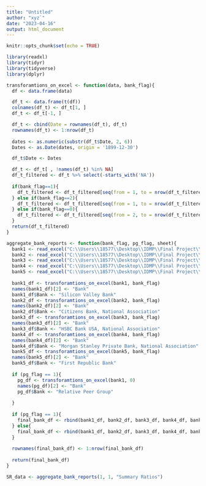 ```yaml
---
title: "Untitled"
author: "xyz`"
date: "2023-04-16"
output: html_document
---
```


```r
knitr::opts_chunk$set(echo = TRUE)
```

```r
library(readxl)
library(tidyr)
library(tidyverse)
library(dplyr)
```

```r
transforamtions_on_excel <- function(data, bank_flag){
  df <- data.frame(data)

  df_t <- data.frame(t(df))
  colnames(df_t) <- df_t[1, ]
  df_t <- df_t[-1, ]

  df_t <- cbind(Date = rownames(df_t), df_t)
  rownames(df_t) <- 1:nrow(df_t)
  
  dates <- as.numeric(substr(df_t$Date, 2, 6))
  Dates <- as.Date(dates, origin = '1899-12-30')

  df_t$Date <- Dates

  df_t <- df_t[ , !names(df_t) %in% NA]
  df_t_filtered <- df_t %>% select(-starts_with('NA'))
  
  if(bank_flag==1){
    df_t_filtered <- df_t_filtered[seq(from = 1, to = nrow(df_t_filtered), by = 3),]
  } else if(bank_flag==2){
    df_t_filtered <- df_t_filtered[seq(from = 1, to = nrow(df_t_filtered), by = 1),]
  } else if(bank_flag==0){
    df_t_filtered <- df_t_filtered[seq(from = 2, to = nrow(df_t_filtered), by = 3),]
  }
  return(df_t_filtered)
}
```

```r
aggregate_bank_reports <- function(bank_flag, pg_flag, sheet){
  bank1 <- read_excel("C:\\Users\\18577\\Desktop\\IDMP\\Final Project\\Silicon_Valley_bank.xlsx", sheet=sheet)
  bank2 <- read_excel("C:\\Users\\18577\\Desktop\\IDMP\\Final Project\\Citizens_bank.xlsx", sheet=sheet)
  bank3 <- read_excel("C:\\Users\\18577\\Desktop\\IDMP\\Final Project\\HSBC_bank.xlsx", sheet=sheet)
  bank4 <- read_excel("C:\\Users\\18577\\Desktop\\IDMP\\Final Project\\Morgan_Stanley_bank.xlsx", sheet=sheet)
  bank5 <- read_excel("C:\\Users\\18577\\Desktop\\IDMP\\Final Project\\First_Republic_bank.xlsx", sheet=sheet)
  
  bank1_df <- transforamtions_on_excel(bank1, bank_flag)
  names(bank1_df)[2] <- "Bank"
  bank1_df$Bank <- "Silicon Valley Bank"
  bank2_df <- transforamtions_on_excel(bank2, bank_flag)
  names(bank2_df)[2] <- "Bank"
  bank2_df$Bank <- "Citizens Bank, National Association"
  bank3_df <- transforamtions_on_excel(bank3, bank_flag)
  names(bank3_df)[2] <- "Bank"
  bank3_df$Bank <- "HSBC Bank USA, National Association"
  bank4_df <- transforamtions_on_excel(bank4, bank_flag)
  names(bank4_df)[2] <- "Bank"
  bank4_df$Bank <- "Morgan Stanley Private Bank, National Association"
  bank5_df <- transforamtions_on_excel(bank5, bank_flag)
  names(bank5_df)[2] <- "Bank"
  bank5_df$Bank <- "First Republic Bank"
  
  if (pg_flag == 1){
    pg_df <- transforamtions_on_excel(bank1, 0)
    names(pg_df)[2] <- "Bank"
    pg_df$Bank <- "Relative Peer Group"
    
  }
  
  if (pg_flag == 1){
    final_bank_df <- rbind(bank1_df, bank2_df, bank3_df, bank4_df, bank5_df, pg_df)
  } else{
    final_bank_df <- rbind(bank1_df, bank2_df, bank3_df, bank4_df, bank5_df)
  }
  
  rownames(final_bank_df) <- 1:nrow(final_bank_df)
  
  return(final_bank_df)
}
```

```r
SR_data <- aggregate_bank_reports(1, 1, "Summary Ratios")
```